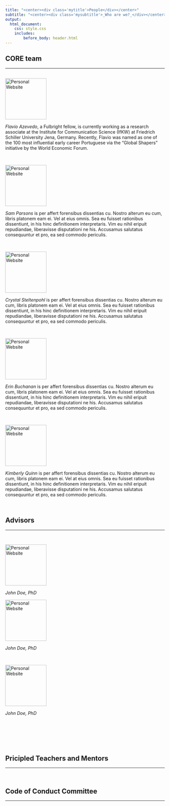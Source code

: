 ```yaml
---
title: "<center><div class='mytitle'>People</div></center>"
subtitle: "<center><div class='mysubtitle'>_Who are we?_</div></center>"
output: 
  html_document:
    css: style.css
    includes: 
        before_body: header.html
---
```



<div class="mycontent">

## CORE team
***

<div class="column-left-people"><br>
[ ![](assets/img/flavio.png "Personal Website"){width=130px} ](http://flavioazevedo.com/)
<br>
</div>
*Flavio Azevedo*, a Fulbright fellow, is currently working as a research associate at the Institute for Communication Science (IfKW) at Friedrich Schiller University Jena, Germany. Recently, Flavio was named as one of the 100 most influential early career Portuguese via the "Global Shapers" initiative by the World Economic Forum.

<br>

<div class="column-right-people">
[ ![](assets/img/sam.jpg "Personal Website"){width=130px} ](http://flavioazevedo.com/)
<br>
</div>

*Sam Parsons* is per affert forensibus dissentias cu. Nostro alterum eu cum, libris platonem eam ei. Vel at eius omnis. Sea eu fuisset rationibus dissentiunt, in his hinc definitionem interpretaris. Vim eu nihil eripuit repudiandae, liberavisse disputationi ne his. Accusamus salutatus consequuntur et pro, ea sed commodo periculis.

<br>


<div class="column-left-people">
[ ![](assets/img/avatar_fem.png "Personal Website"){width=130px} ](http://flavioazevedo.com/)
<br>
</div>

*Crystal Steltenpohl* is per affert forensibus dissentias cu. Nostro alterum eu cum, libris platonem eam ei. Vel at eius omnis. Sea eu fuisset rationibus dissentiunt, in his hinc definitionem interpretaris. Vim eu nihil eripuit repudiandae, liberavisse disputationi ne his. Accusamus salutatus consequuntur et pro, ea sed commodo periculis.

<br>

<div class="column-right-people">
[ ![](assets/img/avatar_fem1.png  "Personal Website"){width=130px} ](http://flavioazevedo.com/)
<br>
</div>

*Erin Buchanan* is per affert forensibus dissentias cu. Nostro alterum eu cum, libris platonem eam ei. Vel at eius omnis. Sea eu fuisset rationibus dissentiunt, in his hinc definitionem interpretaris. Vim eu nihil eripuit repudiandae, liberavisse disputationi ne his. Accusamus salutatus consequuntur et pro, ea sed commodo periculis.

<br>

<div class="column-left-people">
[ ![](assets/img/avatar_fem2.png "Personal Website"){width=130px} ](http://flavioazevedo.com/)
<br>
</div>

*Kimberly Quinn* is per affert forensibus dissentias cu. Nostro alterum eu cum, libris platonem eam ei. Vel at eius omnis. Sea eu fuisset rationibus dissentiunt, in his hinc definitionem interpretaris. Vim eu nihil eripuit repudiandae, liberavisse disputationi ne his. Accusamus salutatus consequuntur et pro, ea sed commodo periculis.

<br>

## Advisors
***
<br>

<!-- Add icon library -->
<link rel="stylesheet" href="https://cdn.rawgit.com/jpswalsh/academicons/master/css/academicons.min.css">


<div class="column-left">
[ ![](assets/img/avatar_male.png "Personal Website"){width=130px} ](http://flavioazevedo.com/)

*John Doe, PhD*

<!-- Add font awesome icons -->
<p style="text-align: center;">
    <a href="https://scholar.google.com/citations?user=O2Mp3ygAAAAJ&hl" 
      class="ai ai-google-scholar-square ai-2x"></a>
    <a href="https://www.researchgate.net/profile/Flavio_Azevedo3" 
      class="ai ai-researchgate ai-2x"></a>
    <a href="https://orcid.org/0000-0001-9000-8513" 
      class="ai ai-orcid ai-2x"></a>
    <a href="https://osf.io/6ycwh/" 
      class="ai ai-osf ai-2x"></a>
    <a href="https://publons.com/researcher/1551653/flavio-azevedo/" 
      class="fa fa-researcherid ai-2x"></a>
    <a href="https://github.com/flavioazevedo" 
      class="fa fa-github ai-2x"></a></p>


</div>

<div class="column-center">
[ ![](assets/img/avatar_male.png "Personal Website"){width=130px} ](http://flavioazevedo.com/)

*John Doe, PhD*

<!-- Add font awesome icons -->
<p style="text-align: center;">
    <a href="https://scholar.google.com/citations?user=O2Mp3ygAAAAJ&hl" 
      class="ai ai-google-scholar-square ai-2x"></a>
    <a href="https://www.researchgate.net/profile/Flavio_Azevedo3" 
      class="ai ai-researchgate ai-2x"></a>
    <a href="https://orcid.org/0000-0001-9000-8513" 
      class="ai ai-orcid ai-2x"></a>
    <a href="https://osf.io/6ycwh/" 
      class="ai ai-osf ai-2x"></a>
    <a href="https://publons.com/researcher/1551653/flavio-azevedo/" 
      class="fa fa-researcherid ai-2x"></a>
    <a href="https://github.com/flavioazevedo" 
      class="fa fa-github ai-2x"></a></p>
<br>


</div>

<div class="column-right">
[ ![](assets/img/avatar_male.png "Personal Website"){width=130px} ](http://flavioazevedo.com/)

*John Doe, PhD*

<!-- Add font awesome icons -->
<p style="text-align: center;">
    <a href="https://scholar.google.com/citations?user=O2Mp3ygAAAAJ&hl" 
      class="ai ai-google-scholar-square ai-2x"></a>
    <a href="https://www.researchgate.net/profile/Flavio_Azevedo3" 
      class="ai ai-researchgate ai-2x"></a>
    <a href="https://orcid.org/0000-0001-9000-8513" 
      class="ai ai-orcid ai-2x"></a>
    <a href="https://osf.io/6ycwh/" 
      class="ai ai-osf ai-2x"></a>
    <a href="https://publons.com/researcher/1551653/flavio-azevedo/" 
      class="fa fa-researcherid ai-2x"></a>
    <a href="https://github.com/flavioazevedo" 
      class="fa fa-github ai-2x"></a></p>


</div>

<br>


<br>

<br>

## Pricipled Teachers and Mentors
***

<br>

## Code of Conduct Committee
***

<br>

</div>


